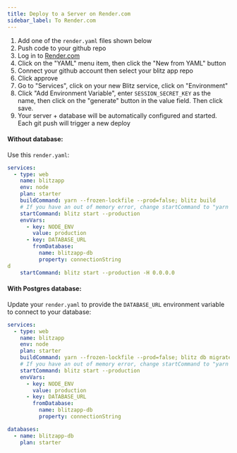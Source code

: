 ```yaml
---
title: Deploy to a Server on Render.com
sidebar_label: To Render.com
---
```


1. Add one of the `render.yaml` files shown below
2. Push code to your github repo
3. Log in to [Render.com](https://render.com)
4. Click on the "YAML" menu item, then click the "New from YAML" button
5. Connect your github account then select your blitz app repo
6. Click approve
7. Go to "Services", click on your new Blitz service, click on "Environment"
8. Click "Add Environment Variable", enter `SESSION_SECRET_KEY` as the name, then click on the "generate" button in the value field. Then click save.
9. Your server + database will be automatically configured and started. Each git push will trigger a new deploy

#### Without database:

Use this `render.yaml`:

```yaml
services:
  - type: web
    name: blitzapp
    env: node
    plan: starter
    buildCommand: yarn --frozen-lockfile --prod=false; blitz build
    # If you have an out of memory error, change startCommand to "yarn next start"
    startCommand: blitz start --production
    envVars:
      - key: NODE_ENV
        value: production
      - key: DATABASE_URL
        fromDatabase:
          name: blitzapp-db
          property: connectionString
d
    startCommand: blitz start --production -H 0.0.0.0
```

#### With Postgres database:

Update your `render.yaml` to provide the `DATABASE_URL` environment variable to connect to your database:

```yaml
services:
  - type: web
    name: blitzapp
    env: node
    plan: starter
    buildCommand: yarn --frozen-lockfile --prod=false; blitz db migrate; blitz build
    # If you have an out of memory error, change startCommand to "yarn next start"
    startCommand: blitz start --production
    envVars:
      - key: NODE_ENV
        value: production
      - key: DATABASE_URL
        fromDatabase:
          name: blitzapp-db
          property: connectionString

databases:
  - name: blitzapp-db
    plan: starter
```
